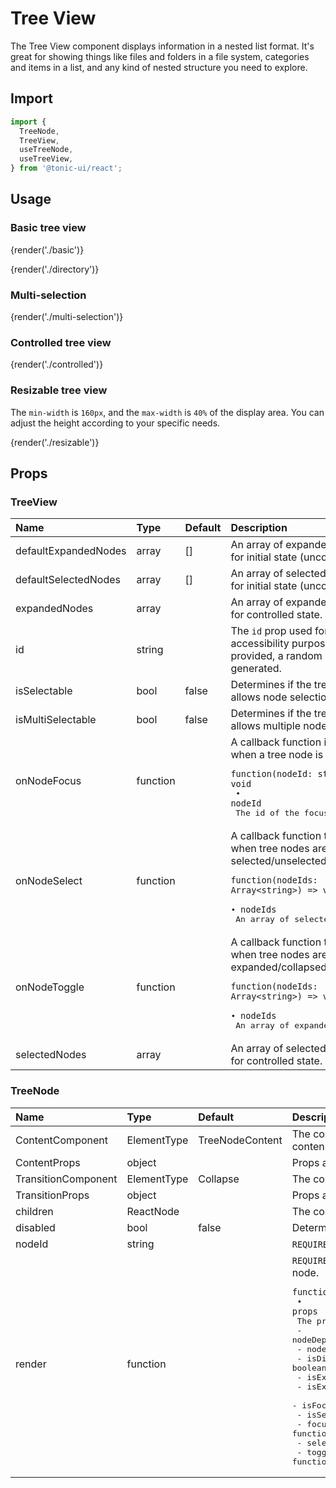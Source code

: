 # Tree View

The Tree View component displays information in a nested list format. It's great for showing things like files and folders in a file system, categories and items in a list, and any kind of nested structure you need to explore.

## Import

```js
import {
  TreeNode,
  TreeView,
  useTreeNode,
  useTreeView,
} from '@tonic-ui/react';
```

## Usage

### Basic tree view

{render('./basic')}

{render('./directory')}

### Multi-selection

{render('./multi-selection')}

### Controlled tree view

{render('./controlled')}

### Resizable tree view

The `min-width` is `160px`, and the `max-width` is `40%` of the display area. You can adjust the height according to your specific needs.

{render('./resizable')}

## Props

### TreeView

| Name | Type | Default | Description |
| :--- | :--- | :------ | :---------- |
| defaultExpandedNodes | array | [] | An array of expanded node ids for initial state (uncontrolled). |
| defaultSelectedNodes | array | [] | An array of selected node ids for initial state (uncontrolled). |
| expandedNodes | array | | An array of expanded node ids for controlled state. |
| id | string | | The `id` prop used for accessibility purpose. If not provided, a random id will be generated. |
| isSelectable | bool | false | Determines if the tree view allows node selection. |
| isMultiSelectable | bool | false | Determines if the tree view allows multiple node selections. |
| onNodeFocus | function | | A callback function invoked when a tree node is focused.<pre>`function(nodeId: string) => void`<br /> • `nodeId` The id of the focused node.</pre> |
| onNodeSelect | function | | A callback function triggered when tree nodes are selected/unselected.<pre>`function(nodeIds: Array<string>) => void`<br /> • `nodeIds` An array of selected node ids.</pre> |
| onNodeToggle | function | | A callback function triggered when tree nodes are expanded/collapsed.<pre>`function(nodeIds: Array<string>) => void`<br /> • `nodeIds` An array of expanded node ids.</pre> |
| selectedNodes | array | | An array of selected node ids for controlled state. |

### TreeNode

| Name | Type | Default | Description |
| :--- | :--- | :------ | :---------- |
| ContentComponent | ElementType | TreeNodeContent | The component used to render the contenr of the node. |
| ContentProps | object | | Props applied to the content component. |
| TransitionComponent | ElementType | Collapse | The component used for the transition. |
| TransitionProps | object | | Props applied to the [Transition](http://reactcommunity.org/react-transition-group/transition#Transition-props) element. |
| children | ReactNode | | The content of the node. |
| disabled | bool | false | Determines if the node is disabled. |
| nodeId | string | | `REQUIRED` The id of the node. |
| render | function | | `REQUIRED` A render function to render the node.<pre>`function(props: object) => ReactNode` <br /> • `props` The props passed to the render function.<br />    - nodeDepth: number<br />    - nodeId: string<br />    - isDisabled: boolean<br />    - isExpandable: boolean<br />    - isExpanded: boolean<br />    - isFocused: boolean<br />    - isSelected: boolean<br />    - focus: function<br />    - select: function<br />    - toggle: function<br /></pre> |
